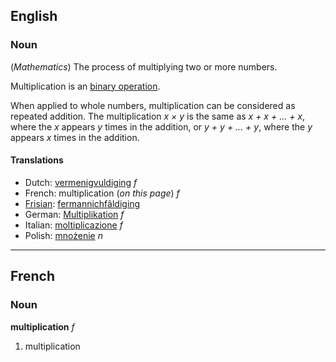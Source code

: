 ==English==
===Noun===
(''Mathematics'') The process of multiplying two or more numbers.

Multiplication is an [[binary operation]].

When applied to whole numbers, multiplication can be considered as repeated addition.  The multiplication  ''x &times; y''  is the same as  ''x + x + ... + x'',  where the  ''x''  appears  ''y'' times in the addition, or  ''y + y + ... + y'',  where the  ''y''  appears  ''x''  times in the addition.

====Translations====
*Dutch: [[vermenigvuldiging]] ''f''
*French: multiplication (''on this page'') ''f''
*[[Frisian]]: [[fermannichfâldiging]]
*German: [[Multiplikation]] ''f''
*Italian: [[moltiplicazione]] ''f''
*Polish: [[mnożenie]] ''n''

----

==French==
===Noun===
'''multiplication''' ''f''

#multiplication
